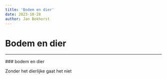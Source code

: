 ```yaml
---
title: 'Bodem en dier'
date: 2023-10-28
author: Jan Bokhorst
---
```


# Bodem en dier

---


        

  ### bodem en dier


 Zonder het dierlijke gaat het niet



